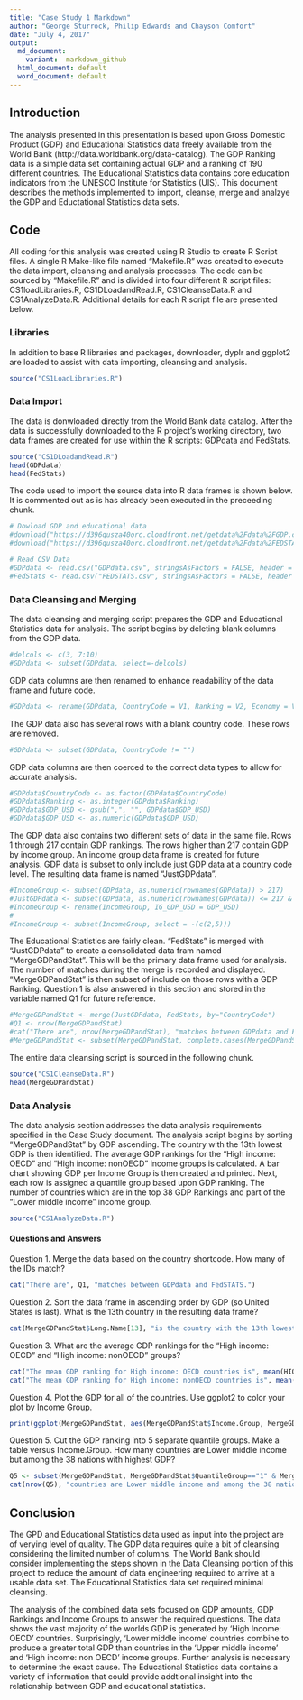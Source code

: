 ```yaml
---
title: "Case Study 1 Markdown"
author: "George Sturrock, Philip Edwards and Chayson Comfort"
date: "July 4, 2017"
output:
  md_document: 
    variant:  markdown_github
  html_document: default
  word_document: default
---
```


## Introduction
The analysis presented in this presentation is based upon Gross Domestic Product (GDP) and Educational Statistics data freely available from the World Bank (http://data.worldbank.org/data-catalog).  The GDP Ranking data is a simple data set containing actual GDP and a ranking of 190 different countries.  The Educational Statistics data contains core education indicators from the UNESCO Institute for Statistics (UIS).  This document describes the methods implemented to import, cleanse, merge and analzye the GDP and Eductational Statistics data sets.

## Code
All coding for this analysis was created using R Studio to create R Script files.  A single R Make-like file named "Makefile.R" was created to execute the data import, cleansing and analysis processes.  The code can be sourced by "Makefile.R" and is divided into four different R script files:  CS1loadLibraries.R, CS1DLoadandRead.R, CS1CleanseData.R and CS1AnalyzeData.R.  Additional details for each R script file are presented below.

### Libraries
In addition to base R libraries and packages, downloader, dyplr and ggplot2 are loaded to assist with data importing, cleansing and analysis.

```r
source("CS1LoadLibraries.R")
```

### Data Import
The data is donwloaded directly from the World Bank data catalog.  After the data is successfully downloaded to the R project's working directory, two data frames are created for use within the R scripts:  GDPdata and FedStats.

```r
source("CS1DLoadandRead.R")
head(GDPdata)
head(FedStats)
```

The code used to import the source data into R data frames is shown below.  It is commented out as is has already been executed in the preceeding chunk.

```r
# Dowload GDP and educational data
#download("https://d396qusza40orc.cloudfront.net/getdata%2Fdata%2FGDP.csv", destfile = "GDPdata.csv")
#download("https://d396qusza40orc.cloudfront.net/getdata%2Fdata%2FEDSTATS_Country.csv", destfile = "FEDSTATS.csv")

# Read CSV Data 
#GDPdata <- read.csv("GDPdata.csv", stringsAsFactors = FALSE, header = FALSE, skip = 5, skipNul = TRUE)
#FedStats <- read.csv("FEDSTATS.csv", stringsAsFactors = FALSE, header = TRUE)
```

### Data Cleansing and Merging
The data cleansing and merging script prepares the GDP and Educational Statistics data for analysis.  The script begins by deleting blank columns from the GDP data.  
```r
#delcols <- c(3, 7:10)
#GDPdata <- subset(GDPdata, select=-delcols)
```

GDP data columns are then renamed to enhance readability of the data frame and future code.  
```r
#GDPdata <- rename(GDPdata, CountryCode = V1, Ranking = V2, Economy = V4, GDP_USD = V5)
```

The GDP data also has several rows with a blank country code.  These rows are removed.  
```r
#GDPdata <- subset(GDPdata, CountryCode != "")
```

GDP data columns are then coerced to the correct data types to allow for accurate analysis.  
```r
#GDPdata$CountryCode <- as.factor(GDPdata$CountryCode)
#GDPdata$Ranking <- as.integer(GDPdata$Ranking)
#GDPdata$GDP_USD <- gsub(",", "", GDPdata$GDP_USD)
#GDPdata$GDP_USD <- as.numeric(GDPdata$GDP_USD)
```

The GDP data also contains two different sets of data in the same file.  Rows 1 through 217 contain GDP rankings.  The rows higher than 217 contain GDP by income group.  An income group data frame is created for future analysis.  GDP data is subset to only include just GDP data at a country code level.  The resulting data frame is named "JustGDPdata".
```r
#IncomeGroup <- subset(GDPdata, as.numeric(rownames(GDPdata)) > 217)
#JustGDPdata <- subset(GDPdata, as.numeric(rownames(GDPdata)) <= 217 & CountryCode != 'WLD')
#IncomeGroup <- rename(IncomeGroup, IG_GDP_USD = GDP_USD)
#
#IncomeGroup <- subset(IncomeGroup, select = -(c(2,5)))
```

The Educational Statistics are fairly clean.  "FedStats" is merged with "JustGDPdata" to create a consolidated data fram named "MergeGDPandStat".  This will be the primary data frame used for analysis.  The number of matches during the merge is recorded and displayed.  "MergeGDPandStat" is then subset of include on those rows with a GDP Ranking.  Question 1 is also answered in this section and stored in the variable named Q1 for future reference.
```r
#MergeGDPandStat <- merge(JustGDPdata, FedStats, by="CountryCode")
#Q1 <- nrow(MergeGDPandStat)
#cat("There are", nrow(MergeGDPandStat), "matches between GDPdata and FedSTATS.")
#MergeGDPandStat <- subset(MergeGDPandStat, complete.cases(MergeGDPandStat$Ranking) == TRUE)
```

The entire data cleansing script is sourced in the following chunk.
```r
source("CS1CleanseData.R")
head(MergeGDPandStat)
```

### Data Analysis
The data analysis section addresses the data analysis requirements specified in the Case Study document.  The analysis script begins by sorting "MergeGDPandStat" by GDP ascending.  The country with the 13th lowest GDP is then identified.  The average GDP rankings for the "High income: OECD" and "High income: nonOECD" income groups is calculated.  A bar chart showing GDP per Income Group is then created and printed.  Next, each row is assigned a quantile group based upon GDP ranking.  The number of countries which are in the top 38 GDP Rankings and part of the "Lower middle income" income group.  

```r
source("CS1AnalyzeData.R")
```

#### Questions and Answers
Question 1.  Merge the data based on the country shortcode. How many of the IDs match? 
```r
cat("There are", Q1, "matches between GDPdata and FedSTATS.")
```

Question 2.  Sort the data frame in ascending order by GDP (so United States is last). What is the 13th country in the resulting data frame?
```r
cat(MergeGDPandStat$Long.Name[13], "is the country with the 13th lowest GDP.  ")
```

Question 3.  What are the average GDP rankings for the "High income: OECD" and "High income: nonOECD" groups?
```r
cat("The mean GDP ranking for High income: OECD countries is", mean(HIOECDGDP$Ranking), ".  ")
cat("The mean GDP ranking for High income: nonOECD countries is", mean(HINOECDGDP$Ranking, na.rm = TRUE), ".  ")
```

Question 4.  Plot the GDP for all of the countries. Use ggplot2 to color your plot by Income Group.
```r
print(ggplot(MergeGDPandStat, aes(MergeGDPandStat$Income.Group, MergeGDPandStat$GDP_USD)) +geom_bar(stat = "identity", aes(fill = Income.Group)) +labs(x = "Income Group", y = "GDP"))
```

Question 5.  Cut the GDP ranking into 5 separate quantile groups. Make a table versus Income.Group. How many countries are Lower middle income but among the 38 nations with highest GDP?
```r
Q5 <- subset(MergeGDPandStat, MergeGDPandStat$QuantileGroup=="1" & MergeGDPandStat$Income.Group=="Lower middle income")
cat(nrow(Q5), "countries are Lower middle income and among the 38 nations with highest GDP.  ")
```

## Conclusion
The GPD and Educational Statistics data used as input into the project are of verying level of quality.  The GDP data requires quite a bit of cleansing considering the limited number of columns.  The World Bank should consider implementing the steps shown in the Data Cleansing portion of this project to reduce the amount of data engineering required to arrive at a usable data set.  The Educational Statistics data set required minimal cleansing.  

The analysis of the combined data sets focused on GDP amounts, GDP Rankings and Income Groups to answer the required questions.  The data shows the vast majority of the worlds GDP is generated by 'High Income: OECD' countries.  Surprisingly, 'Lower middle income' countries combine to produce a greater total GDP than countries in the 'Upper middle income' and 'High income: non OECD' income groups.  Further analysis is necessary to determine the exact cause.  The Educational Statistics data contains a variety of information that could provide addtional insight into the relationship between GDP and educational statistics.
